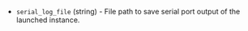 <!-- Code generated from the comments of the CommonConfig struct in builder/yandex/common_config.go; DO NOT EDIT MANUALLY -->

- `serial_log_file` (string) - File path to save serial port output of the launched instance.
